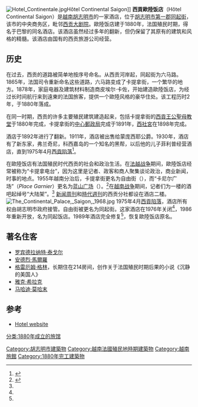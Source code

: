 [[File:Hotel_Continentale.jpg|thumb]]Hôtel Continental Saigon]]
{{maplink|frame=yes|frame-width=220|zoom=15|type=point|text=地图}}
'''西貢歐陸饭店'''（Hôtel Continental Saigon）是[[越南|越南]][[胡志明市|胡志明市]]的一家酒店，位于[[胡志明市第一郡|胡志明市第一郡]][[同起街|同起街]]，该市的中央商务区，毗邻[[胡志明市大劇院|西贡大剧院]]。歐陸饭店建于1880年，法国殖民时期，得名于巴黎的同名酒店。该酒店虽然经过多年的翻新，但仍保留了其原有的建筑和风格的精髓。该酒店由国有的西贡旅游公司经营。

==历史==
在过去，西贡的道路被简单地按序号命名。从西贡河岸起，同起街为六马路。1865年，法国司令重新命名这些道路，六马路变成了卡提拿街，一个繁华的地方。1878年，家庭电器及建筑材料制造商皮埃尔·卡佐，开始建造歐陸饭店，为经过长时间航行来到遠東的法国旅客，提供一个歐陸风格的豪华住处。该工程历时2年，于1880年落成。 

在同一时期，西贡的许多主要殖民建筑建造起来，包括卡提拿街的[[西貢聖母聖殿主教座堂|西貢王公聖母教堂]]于1880年完成，卡提拿街的[[胡志明市中心郵政局|中心郵政局]]完成于1891年，[[胡志明市人民委員會大廳|西社宮]]在1898年完成。

酒店于1892年进行了翻新。1911年，酒店被出售给蒙庞西耶公爵。1930年，酒店有了新东家，弗兰奇尼，科西嘉岛的一个知名的黑帮，以后他的儿子菲利普经营酒店，直到1975年4月[[西貢陷落|西貢陷落]]<ref name ="NYT">{{cite web|last=Crossette|first=Barbara|url=http://www.nytimes.com/1988/01/30/world/ho-chi-minh-city-journal-a-haunt-of-old-saigon-gets-new-life.html|title=Ho Chi Minh City Journal; A Haunt of Old Saigon Gets New Life|date=30 January 1998|publisher=The New York Times|accessdate=3 June 2013|archive-date=2019-05-27|archive-url=https://web.archive.org/web/20190527033813/https://www.nytimes.com/1988/01/30/world/ho-chi-minh-city-journal-a-haunt-of-old-saigon-gets-new-life.html|dead-url=no}}</ref>。

在歐陸饭店有法国殖民时代西贡的社会和政治生活。在[[法越战争|法越战争]]期间，歐陸饭店经常被称为“卡提拿电台”，因为这里是记者、政客和商人聚集谈论政治，商业新闻，时事的地点。1955年越南分治后，卡提拿街更名为自由街（{{lang|vi|Tự Do}}），而“卡尼尔广场”（''Place Garnier''）更名为[[蓝山广场|蓝山广场]]（{{lang|vi|Công Trường Lam Sơn}}）。<ref name ="Forbes">{{cite web|last=Forbes|first=Andrew|url=http://www.cpamedia.com/article.php?pg=archive&acid=120510165245&aiid=120510170236|title=Graham Greene's Saigon|publisher=CPA Media|accessdate=3 June 2013|archive-date=2018-10-05|archive-url=https://web.archive.org/web/20181005011251/http://www.cpamedia.com/article.php?pg=archive&acid=120510165245&aiid=120510170236|dead-url=no}}</ref>在[[越南战争|越南战争]]期间，记者们为一楼的酒吧起绰号“大陆架”。<ref name="NYT"/> [[新闻周刊|新闻周刊]]和[[時代週刊|時代週刊]]的西贡分社都设在酒店二楼。
[[File:The_Continental_Palace,_Saigon,_1968.jpg|thumb]]
1975年4月[[西貢陷落|西貢陷落]]，酒店所有权由胡志明市政府接管。自由街被更名为同起街。这家酒店在1976年关闭<ref name="NYT"/>，1986年重新开放，名为同起饭店。1989年酒店完全修复<ref name="NYT"/>，恢复歐陸饭店原名。

==著名住客==
*[[罗宾德拉纳特·泰戈尔|罗宾德拉纳特·泰戈尔]]
*[[安德烈·馬爾羅|安德烈·馬爾羅]]
*[[格雷厄姆·格林|格雷厄姆·格林]]，长期住在214房间，创作关于法国殖民时期后果的小说《沉静的美国人》
*[[雅克·希拉克|雅克·希拉克]]
*[[马哈迪·莫哈末|马哈迪·莫哈末]]

==参考==
{{reflist}}
* [https://web.archive.org/web/20130703043013/http://www.continentalhotel.com.vn/ Hotel website]

{{coord|10.7769|N|106.7025|E|format=dms|source:wikidata-and-enwiki-cat-tree_region:VN|display=title}}
[[Category:胡志明市建築物|Category:胡志明市建築物]]
[[Category:越南法國殖民地時期建築物|Category:越南法國殖民地時期建築物]]
[[Category:越南旅館|Category:越南旅館]]
[[Category:1880年完工建築物|Category:1880年完工建築物]]
[[分类:1880年成立的旅馆|分类:1880年成立的旅馆]]